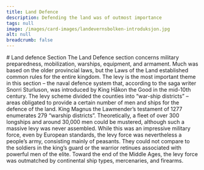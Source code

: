 ```yaml
---
title: Land Defence
description: Defending the land was of outmost importance
tags: null
image: /images/card-images/landevernsbolken-introduksjon.jpg
alt: null
breadcrumb: false
---
```



<SitatHero 
    title='Land defence' 
    ingress='“Now, such a burdensome situation arises owing to the sins of men that a heathen or Christian army invades the realm of the King of Norway in some place.”'  
    footer='Land defence section, chapter 3'
/>

<Spacer height={10} />

<Container>
    # Land defence Section
</Container>
 
<Container stil="firstletter text-left text-xl" columns={2} margin={10}>
  The Land Defence section concerns military preparedness, mobilization, warships, equipment, and armament. 
    Much was based on the older provincial laws, but the Laws of the Land established common rules for the entire kingdom. 
    The levy is the most important theme in this section – the naval defence system that, according to the saga writer Snorri Sturluson, was introduced by King Håkon the Good in the mid-10th century. 
    The levy scheme divided the counties into “war-ship districts” – areas obligated to provide a certain number of men and ships for the defence of the land. 
    King Magnus the Lawmender’s testament of 1277 enumerates 279 “warship districts”. 
    Theoretically, a fleet of over 300 longships and around 30,000 men could be mustered, although such a massive levy was never assembled. 
    While this was an impressive military force, even by European standards, the levy force was nevertheless a people’s army, consisting mainly of peasants. 
    They could not compare to the soldiers in the king’s guard or the warrior retinues associated with powerful men of the elite. 
    Toward the end of the Middle Ages, the levy force was outmatched by continental ship types, mercenaries, and firearms.
</Container>


<Container>
<Spacer height={10} />
   <SubTextsCards items={site.landevernsbolken} meta={meta}  />
</Container>

